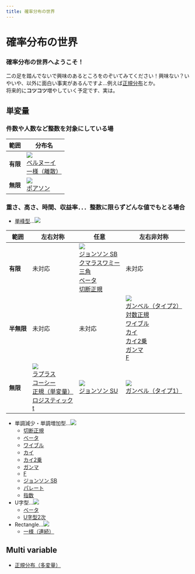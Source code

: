 ```yaml
---
title: 確率分布の世界
---
```


# 確率分布の世界

### 確率分布の世界へようこそ！

二の足を踏んでないで興味のあるところをのぞいてみてください！興味ない？いやいや、以外に面白い事実があるんですよ...例えば[正規分布](https://www.ntrand.com/jp/normal-distribution-single/ "正規分布")とか。\
将来的に**コツコツ**増やしていく予定です、実は。

## 単変量

### 件数や人数など整数を対象にしている場

| 範囲     | 分布名                                                                                                                                               |
| -------- | ---------------------------------------------------------------------------------------------------------------------------------------------------- |
| **有限** | ![](./../assets/distributions/DiscFinite.png)<br /> [ベルヌーイ](bernoulli-distribution.mdx)<br /> [一様（離散）](uniform-distribution-discrete.mdx) |
| **無限** | ![](./../assets/distributions/DiscInfinite.png)<br /> [ポアソン](poisson-distribution.mdx)                                                           |

### 重さ、高さ、時間、収益率．．．整数に限らずどんな値でもとる場合

- [単峰型](https://www.ntrand.com/jp/glossary/#local_Unimodal)...![](./../assets/distributions/ContInfiniteSym.png)

| 範囲       | 左右対称                                                                                                                                                                                                                                                                       | 任意                                                                                                                                                                                                                                                                                      | 左右非対称                                                                                                                                                                                                                                                                                                                                                         |
| ---------- | ------------------------------------------------------------------------------------------------------------------------------------------------------------------------------------------------------------------------------------------------------------------------------ | ----------------------------------------------------------------------------------------------------------------------------------------------------------------------------------------------------------------------------------------------------------------------------------------- | ------------------------------------------------------------------------------------------------------------------------------------------------------------------------------------------------------------------------------------------------------------------------------------------------------------------------------------------------------------------ |
| **有限**   | 未対応                                                                                                                                                                                                                                                                         | ![](./../assets/distributions/ContFinite.gif)<br /> [ジョンソン SB](johnson-sb-distribution.mdx)<br /> [クマラスワミー](kumaraswamy-distribution.mdx)<br /> [三角](triangular-distribution.mdx)<br /> [ベータ](beta-distribution.mdx)<br /> [切断正規](truncated-normal-distribution.mdx) | 未対応                                                                                                                                                                                                                                                                                                                                                             |
| **半無限** | 未対応                                                                                                                                                                                                                                                                         | 未対応                                                                                                                                                                                                                                                                                    | ![](./../assets/distributions/ContHalfinfiniteAsym.png)<br /> [ガンベル（タイプ2）](gumbel-type-ii-distribution.mdx)<br /> [対数正規](log-normal-distribution.mdx)<br /> [ワイブル](weibull-distribution.mdx)<br /> [カイ](chi-distribution.mdx)<br /> [カイ2乗](chi-square-distribution.mdx)<br /> [ガンマ](gamma-distribution.mdx)<br /> [F](f-distribution.mdx) |
| **無限**   | ![](./../assets/distributions/ContInfiniteSym.png)<br /> [ラプラス](laplace-distribution.mdx)<br /> [コーシー](cauchy-distribution.mdx)<br /> [正規（単変量）](normal-distribution-single.mdx)<br /> [ロジスティック](logistic-distribution.mdx)<br /> [t](t-distribution.mdx) | ![](./../assets/distributions/ContInfinite.gif)<br /> [ジョンソン SU](johnson-su-distribution.mdx)                                                                                                                                                                                        | ![](./../assets/distributions/ContInfiniteAsym.png)<br /> [ガンベル（タイプ1）](gumbel-type-i-distribution.mdx)                                                                                                                                                                                                                                                    |

- 単調減少・単調増加型...![](./../assets/distributions/ContSlope.png)
  - [切断正規](truncated-normal-distribution.mdx)
  - [ベータ](beta-distribution.mdx)
  - [ワイブル](weibull-distribution.mdx)
  - [カイ](chi-distribution.mdx)
  - [カイ2乗](chi-square-distribution.mdx)
  - [ガンマ](gamma-distribution.mdx)
  - [F](f-distribution.mdx)
  - [ジョンソン SB](johnson-sb-distribution.mdx)
  - [パレート](pareto-distribution.mdx)
  - [指数](exponential-distribution.mdx)
- U字型...![](./../assets/distributions/ContUShape.png)
  - [ベータ](beta-distribution.mdx)
  - [U字型2次](u-quadratic-distribution.mdx)
- Rectangle...![](./../assets/distributions/ContRect.png)
  - [一様（連続）](uniform-distribution-continuous.mdx)

## Multi variable

- [正規分布（多変量）](normal-distribution-multi.mdx)
